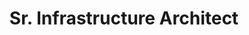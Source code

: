 ---
title: "Sr. Infrastructure Architect"
name: Severin Ryberg
site: https://www.accure.net/
company: ACCURE Battery Intelligence
talk: normal
talk-title: Processing petabytes in Python with Argo Workflows & Dask
headshot: severin-ryberg.jpg
twitter: https://twitter.com/accurebattery
---